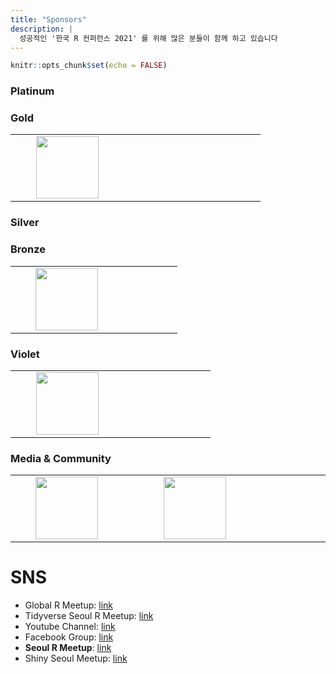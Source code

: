 ```yaml
---
title: "Sponsors"
description: |
  성공적인 '한국 R 컨퍼런스 2021' 를 위해 많은 분들이 함께 하고 있습니다
---
```


```r
knitr::opts_chunk$set(echo = FALSE)
```


### Platinum



### Gold

|     |     |                                                                                             |     |     |
|-----|-----|---------------------------------------------------------------------------------------------|-----|-----|
|     |     | [![](fig/R_Consortium-logo-vertical-color.png){width="100"}](https://www.r-consortium.org/) |     |     |

### Silver

### Bronze

|     |     |                                                              |     |     |
|-----|-----|--------------------------------------------------------------|-----|-----|
|     |     | [![](fig/openup_logo.png){width="100"}](https://www.oss.kr/) |     |     |

### Violet

|     |     |                                                                   |     |     |
|-----|-----|-------------------------------------------------------------------|-----|-----|
|     |     | [![](fig/jpub-logo.jpeg){width="100"}](https://jpub.tistory.com/) |     |     |

### Media & Community

|     |     |                                                                |                                                                              |     |
|-----|-----|----------------------------------------------------------------|------------------------------------------------------------------------------|-----|
|     |     | [![](fig/hani_logo.jpg){width="100"}](https://www.hani.co.kr/) | [![](fig/datayanolja_logo.png){width="100"}](https://datayanolja.github.io/) |     |

# SNS

-   Global R Meetup: [link](https://benubah.github.io/r-community-explorer/rugs.html)
-   Tidyverse Seoul R Meetup: [link](https://tidyverse-korea.github.io/seoul-R/)
-   Youtube Channel: [link](https://www.youtube.com/channel/UCW-epmIvjBEhhVXw_F0Nqbw)
-   Facebook Group: [link](https://www.facebook.com/groups/tidyverse)
-   **Seoul R Meetup**: [link](https://www.meetup.com/seoul-r-meetup)
-   Shiny Seoul Meetup: [link](https://github.com/shinykorea/Meetup)
